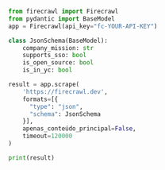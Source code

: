 ```python Python
from firecrawl import Firecrawl
from pydantic import BaseModel
app = Firecrawl(api_key="fc-YOUR-API-KEY")

class JsonSchema(BaseModel):
    company_mission: str
    supports_sso: bool
    is_open_source: bool
    is_in_yc: bool

result = app.scrape(
    'https://firecrawl.dev',
    formats=[{
      "type": "json",
      "schema": JsonSchema
    }],
    apenas_conteúdo_principal=False,
    timeout=120000
)

print(result)
```
